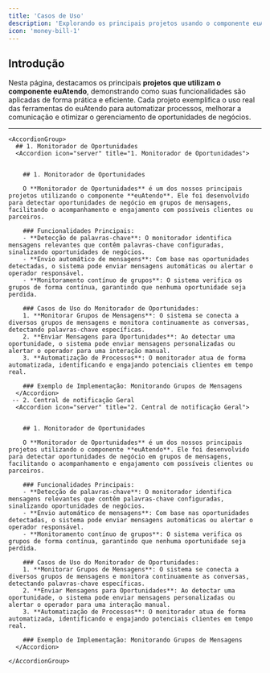 ```yaml
---
title: 'Casos de Uso'
description: 'Explorando os principais projetos usando o componente euAtendo'
icon: 'money-bill-1'
---
```


## Introdução

Nesta página, destacamos os principais **projetos que utilizam o componente euAtendo**, demonstrando como suas funcionalidades são aplicadas de forma prática e eficiente. Cada projeto exemplifica o uso real das ferramentas do euAtendo para automatizar processos, melhorar a comunicação e otimizar o gerenciamento de oportunidades de negócios.

---

	<AccordionGroup>
	  ## 1. Monitorador de Oportunidades
	  <Accordion icon="server" title="1. Monitorador de Oportunidades">


		## 1. Monitorador de Oportunidades

		O **Monitorador de Oportunidades** é um dos nossos principais projetos utilizando o componente **euAtendo**. Ele foi desenvolvido para detectar oportunidades de negócio em grupos de mensagens, facilitando o acompanhamento e engajamento com possíveis clientes ou parceiros.

		### Funcionalidades Principais:
		- **Detecção de palavras-chave**: O monitorador identifica mensagens relevantes que contêm palavras-chave configuradas, sinalizando oportunidades de negócios.
		- **Envio automático de mensagens**: Com base nas oportunidades detectadas, o sistema pode enviar mensagens automáticas ou alertar o operador responsável.
		- **Monitoramento contínuo de grupos**: O sistema verifica os grupos de forma contínua, garantindo que nenhuma oportunidade seja perdida.

		### Casos de Uso do Monitorador de Oportunidades:
		1. **Monitorar Grupos de Mensagens**: O sistema se conecta a diversos grupos de mensagens e monitora continuamente as conversas, detectando palavras-chave específicas.
		2. **Enviar Mensagens para Oportunidades**: Ao detectar uma oportunidade, o sistema pode enviar mensagens personalizadas ou alertar o operador para uma interação manual.
		3. **Automatização de Processos**: O monitorador atua de forma automatizada, identificando e engajando potenciais clientes em tempo real.

		### Exemplo de Implementação: Monitorando Grupos de Mensagens
	  </Accordion>
	 -- 2. Central de notificação Geral 
	  <Accordion icon="server" title="2. Central de notificação Geral">


		## 1. Monitorador de Oportunidades

		O **Monitorador de Oportunidades** é um dos nossos principais projetos utilizando o componente **euAtendo**. Ele foi desenvolvido para detectar oportunidades de negócio em grupos de mensagens, facilitando o acompanhamento e engajamento com possíveis clientes ou parceiros.

		### Funcionalidades Principais:
		- **Detecção de palavras-chave**: O monitorador identifica mensagens relevantes que contêm palavras-chave configuradas, sinalizando oportunidades de negócios.
		- **Envio automático de mensagens**: Com base nas oportunidades detectadas, o sistema pode enviar mensagens automáticas ou alertar o operador responsável.
		- **Monitoramento contínuo de grupos**: O sistema verifica os grupos de forma contínua, garantindo que nenhuma oportunidade seja perdida.

		### Casos de Uso do Monitorador de Oportunidades:
		1. **Monitorar Grupos de Mensagens**: O sistema se conecta a diversos grupos de mensagens e monitora continuamente as conversas, detectando palavras-chave específicas.
		2. **Enviar Mensagens para Oportunidades**: Ao detectar uma oportunidade, o sistema pode enviar mensagens personalizadas ou alertar o operador para uma interação manual.
		3. **Automatização de Processos**: O monitorador atua de forma automatizada, identificando e engajando potenciais clientes em tempo real.

		### Exemplo de Implementação: Monitorando Grupos de Mensagens
	  </Accordion>

	</AccordionGroup>